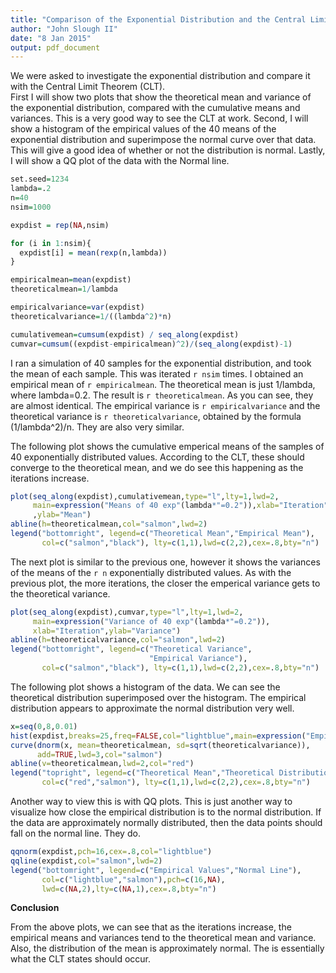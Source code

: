 ```yaml
---
title: "Comparison of the Exponential Distribution and the Central Limit Theorem"
author: "John Slough II"
date: "8 Jan 2015"
output: pdf_document
---
```


We were asked to investigate the exponential distribution and compare it with the Central Limit Theorem (CLT).  
First I will show two plots that show the theoretical mean and variance of the exponential distribution, compared with the cumulative means and variances.  This is a very good way to see the CLT at work.
Second, I will show a histogram of the empirical values of the 40 means of the exponential distribution and superimpose the normal curve over that data.  This will give a good idea of whether or not the distribution is normal.
Lastly, I will show a QQ plot of the data with the Normal line.  

```r
set.seed=1234
lambda=.2
n=40
nsim=1000

expdist = rep(NA,nsim)

for (i in 1:nsim){
  expdist[i] = mean(rexp(n,lambda))  
}

empiricalmean=mean(expdist)
theoreticalmean=1/lambda

empiricalvariance=var(expdist)
theoreticalvariance=1/((lambda^2)*n)

cumulativemean=cumsum(expdist) / seq_along(expdist)
cumvar=cumsum((expdist-empiricalmean)^2)/(seq_along(expdist)-1)
```

I ran a simulation of 40 samples for the exponential distribution, and took the mean of each sample.  This was iterated `r nsim` times.  I obtained an empirical mean of `r empiricalmean`. The theoretical mean is just 1/lambda, where lambda=0.2. The result is `r theoreticalmean`. As you can see, they are almost identical.  The empirical variance is `r empiricalvariance` and the theoretical variance is `r theoreticalvariance`, obtained by the formula (1/lambda^2)/n. They are also very similar.

The following plot shows the cumulative emperical means of the samples of 40 exponentially distributed values.  According to the CLT, these should converge to the theoretical mean, and we do see this happening as the iterations increase.
```r
plot(seq_along(expdist),cumulativemean,type="l",lty=1,lwd=2,
     main=expression("Means of 40 exp"(lambda*"=0.2")),xlab="Iteration"
     ,ylab="Mean")
abline(h=theoreticalmean,col="salmon",lwd=2)
legend("bottomright", legend=c("Theoretical Mean","Empirical Mean"),
       col=c("salmon","black"), lty=c(1,1),lwd=c(2,2),cex=.8,bty="n")
```

The next plot is similar to the previous one, however it shows the variances of the means of the `r n` exponentially distributed values.  As with the previous plot, the more iterations, the closer the emperical variance gets to the theoretical variance.
```r
plot(seq_along(expdist),cumvar,type="l",lty=1,lwd=2,
     main=expression("Variance of 40 exp"(lambda*"=0.2")),
     xlab="Iteration",ylab="Variance")
abline(h=theoreticalvariance,col="salmon",lwd=2)
legend("bottomright", legend=c("Theoretical Variance",
                               "Empirical Variance"),
       col=c("salmon","black"), lty=c(1,1),lwd=c(2,2),cex=.8,bty="n")
```

The following plot shows a histogram of the data.  We can see the theoretical distribution superimposed over the histogram.  The empirical distribution  appears to approximate the normal distribution very well.

```r
x=seq(0,8,0.01) 
hist(expdist,breaks=25,freq=FALSE,col="lightblue",main=expression("Empirical Exponential Distribution of Means of 40 exp"(lambda*"=0.2")),xlab="Value",ylab="Density")
curve(dnorm(x, mean=theoreticalmean, sd=sqrt(theoreticalvariance)),
      add=TRUE,lwd=3,col="salmon")
abline(v=theoreticalmean,lwd=2,col="red")
legend("topright", legend=c("Theoretical Mean","Theoretical Distribution"),
       col=c("red","salmon"), lty=c(1,1),lwd=c(2,2),cex=.8,bty="n")
```

Another way to view this is with QQ plots.  This is just another way to visualize how close the empirical distribution is to the normal distribution.  If the data are approximately normally distributed, then the data points should fall on the normal line.  They do.  

```r
qqnorm(expdist,pch=16,cex=.8,col="lightblue")
qqline(expdist,col="salmon",lwd=2)
legend("bottomright", legend=c("Empirical Values","Normal Line"),
       col=c("lightblue","salmon"),pch=c(16,NA),
       lwd=c(NA,2),lty=c(NA,1),cex=.8,bty="n")
```

**Conclusion**

From the above plots, we can see that as the iterations increase, the empirical means and variances tend to the theoretical mean and variance. Also, the distribution of the mean is approximately normal.  The is essentially what the CLT states should occur.